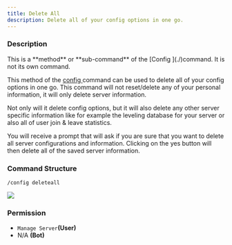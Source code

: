 ```yaml
---
title: Delete All
description: Delete all of your config options in one go.
---
```


### Description

<Callout type="warning">
	This is a **method** or **sub-command** of the [Config ](./)command. It is not its own command.
</Callout>

This method of the [config ](./)command can be used to delete all of your config options in one go. This command will
not reset/delete any of your personal information, it will only delete server information.

Not only will it delete config options, but it will also delete any other server specific information like for example
the leveling database for your server or also all of user join & leave statistics.

You will receive a prompt that will ask if you are sure that you want to delete all server configurations and
information. Clicking on the yes button will then delete all of the saved server information.

### Command Structure

```
/config deleteall
```

![](../../../_assets/puEUAm7.png)

### **Permission**

- `Manage Server`**(User)**
- N/A **(Bot)**
